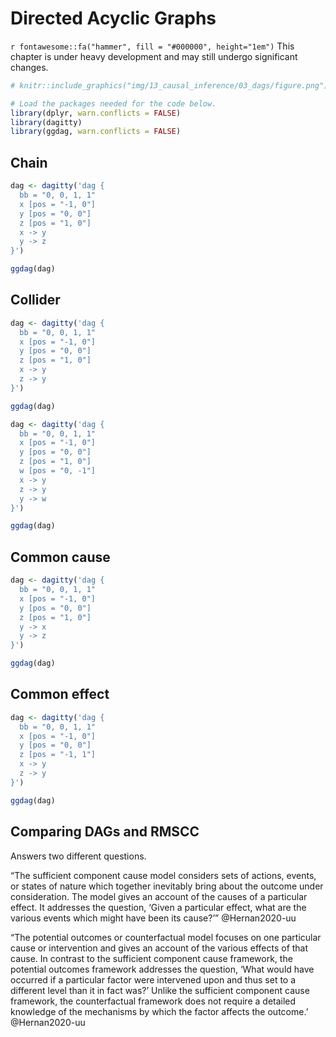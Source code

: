 # Directed Acyclic Graphs

```{=html}
<!-- 
Hidden comments placeholder
---------------------------

To preview:
bookdown::preview_chapter("chapters/13_causal_inference/03_dags.Rmd")

Copy and paste:
👆**Here's what we did above:**
-->
```

::: under-construction
`r fontawesome::fa("hammer", fill = "#000000", height="1em")` This chapter is under heavy development and may still undergo significant changes.
:::

```r
# knitr::include_graphics("img/13_causal_inference/03_dags/figure.png")
```

```r
# Load the packages needed for the code below.
library(dplyr, warn.conflicts = FALSE)
library(dagitty)
library(ggdag, warn.conflicts = FALSE)
```

## Chain

<!-- What does bb mean in the code below? -->

```r
dag <- dagitty('dag {
  bb = "0, 0, 1, 1"
  x [pos = "-1, 0"]
  y [pos = "0, 0"]
  z [pos = "1, 0"]
  x -> y
  y -> z
}')
```

```r
ggdag(dag)
```

## Collider 

```r
dag <- dagitty('dag {
  bb = "0, 0, 1, 1"
  x [pos = "-1, 0"]
  y [pos = "0, 0"]
  z [pos = "1, 0"]
  x -> y
  z -> y
}')
```

```r
ggdag(dag)
```

```r
dag <- dagitty('dag {
  bb = "0, 0, 1, 1"
  x [pos = "-1, 0"]
  y [pos = "0, 0"]
  z [pos = "1, 0"]
  w [pos = "0, -1"]
  x -> y
  z -> y
  y -> w
}')
```

```r
ggdag(dag)
```

## Common cause

```r
dag <- dagitty('dag {
  bb = "0, 0, 1, 1"
  x [pos = "-1, 0"]
  y [pos = "0, 0"]
  z [pos = "1, 0"]
  y -> x
  y -> z
}')
```

```r
ggdag(dag)
```

## Common effect

```r
dag <- dagitty('dag {
  bb = "0, 0, 1, 1"
  x [pos = "-1, 0"]
  y [pos = "0, 0"]
  z [pos = "-1, 1"]
  x -> y
  z -> y
}')
```

```r
ggdag(dag)
```



<!-- Above: from lab warm-up -->


<!-- 
Ask them: 
- Create DAGS
- Identify R code that makes a particular DAG
- D-Separated or not
-->







## Comparing DAGs and RMSCC

Answers two different questions.

“The sufficient component cause model considers sets of actions, events, or states of nature which together inevitably bring about the outcome under consideration. The model gives an account of the causes of a particular effect. It addresses the question, ‘Given a particular effect, what are the various events which might have been its cause?’” @Hernan2020-uu

“The potential outcomes or counterfactual model focuses on one particular cause or intervention and gives an account of the various effects of that cause. In contrast to the sufficient component cause framework, the potential outcomes framework addresses the question, ‘What would have occurred if a particular factor were intervened upon and thus set to a different level than it in fact was?’ Unlike the sufficient component cause framework, the counterfactual framework does not require a detailed knowledge of the mechanisms by which the factor affects the outcome.’ @Hernan2020-uu